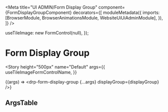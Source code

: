 


<Meta
  title="UI ADMIN/Form Display Group"
  component={FormDisplayGroupComponent}
  decorators={[
    moduleMetadata({
      imports: [BrowserModule, BrowserAnimationsModule, WebsiteUiUiAdminModule],
    }),
  ]}
/>

  useTileImage: new FormControl(null),
});

# Form Display Group

<Story
  height="500px"
  name="Default"
  args={{
    useTileImageFormControlName,
  }}
>
  {(args) => <drp-form-display-group {...args} displayGroup={displayGroup} />}
</Story>

## ArgsTable

<ArgsTable of={FormDisplayGroupComponent} />
